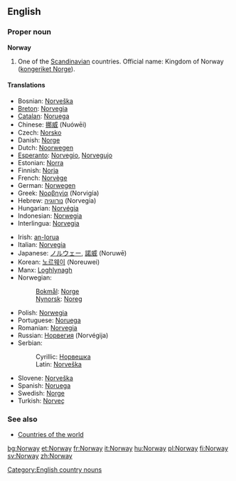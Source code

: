 ==English==
{{wikipedia}}
===Proper noun===
'''Norway'''

# One of the [[Scandinavian]] countries. Official name: Kingdom of Norway ([[kongeriket Norge]]).

====Translations====
{{top}}
*Bosnian: [[Norveška#Bosnian|Norveška]] {{f}}
*[[Breton]]: [[Norvegia]]
*[[Catalan]]: [[Noruega]] {{f}}
*Chinese: [[挪威]] (Nuówēi)
*Czech: [[Norsko]]
*Danish: [[Norge]]
*Dutch: [[Noorwegen]]
*[[Esperanto]]: [[Norvegio]], [[Norvegujo]]
*Estonian: [[Norra]]
*Finnish: [[Norja]]
*French: [[Norvège]] {{f}}
*German: [[Norwegen]] {{n}}
*Greek: [[Νορβηγία]] (Norvigía) {{f}}
*Hebrew: [[נורווגיה]] (Norvegia)
*Hungarian: [[Norvégia]]
*Indonesian: [[Norwegia]]
*Interlingua: [[Norvegia]]
{{mid}}
*Irish: [[an-Iorua]] {{f}}
*Italian: [[Norvegia]] {{f}}
*Japanese: [[ノルウェー]], [[諾威]] (Noruwē)
*Korean: [[노르웨이]] (Noreuwei)
*Manx: [[Loghlynagh]]
*Norwegian: 
*:[[Bokmål]]: [[Norge]]
*:[[Nynorsk]]: [[Noreg]]
*Polish: [[Norwegia]]
*Portuguese: [[Noruega]] {{f}}
*Romanian: [[Norvegia]] {{f}}
*Russian: [[Норвегия]] (Norvégija) {{f}}
*Serbian:
*:Cyrillic: [[Норвешка#Serbian|Норвешка]] {{f}}
*:Latin: [[Norveška#Serbian|Norveška]] {{f}}
*Slovene: [[Norveška]] {{f}}
*Spanish: [[Noruega]] {{f}}
*Swedish: [[Norge]]
*Turkish: [[Norveç]]
{{bottom}}

===See also===
*[[Countries of the world]]

[[Category:English country nouns]]

[[bg:Norway]]
[[et:Norway]]
[[fr:Norway]]
[[it:Norway]]
[[hu:Norway]]
[[pl:Norway]]
[[fi:Norway]]
[[sv:Norway]]
[[zh:Norway]]